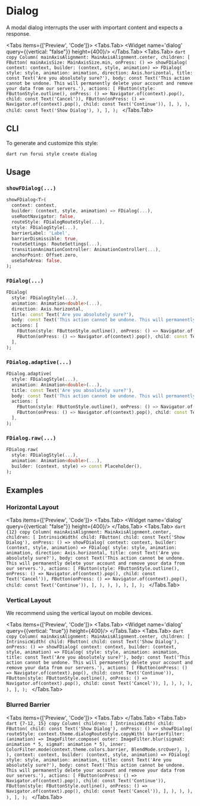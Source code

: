 
# Dialog

A modal dialog interrupts the user with important content and expects a response.

<LinkBadgeGroup>
    <LinkBadge label="API Reference" href="https://pub.dev/documentation/forui/latest/forui.widgets.dialog"/>
</LinkBadgeGroup>

<Tabs items={['Preview', 'Code']}>
  <Tabs.Tab>
    <Widget name='dialog' query={{vertical: "false"}} height={400}/>
  </Tabs.Tab>
  <Tabs.Tab>
    ```dart copy
    Column(
      mainAxisAlignment: MainAxisAlignment.center,
      children: [
        FButton(
          mainAxisSize: MainAxisSize.min,
          onPress: () => showFDialog(
            context: context,
            builder: (context, style, animation) => FDialog(
              style: style,
              animation: animation,
              direction: Axis.horizontal,
              title: const Text('Are you absolutely sure?'),
              body: const Text('This action cannot be undone. This will permanently delete your account and remove your data from our servers.'),
              actions: [
                FButton(style: FButtonStyle.outline(), onPress: () => Navigator.of(context).pop(), child: const Text('Cancel')),
                FButton(onPress: () => Navigator.of(context).pop(), child: const Text('Continue')),
              ],
            ),
          ),
          child: const Text('Show Dialog'),
        ),
      ],
    );
    ```
  </Tabs.Tab>
</Tabs>

## CLI

To generate and customize this style:

```shell copy
dart run forui style create dialog 
```

## Usage

### `showFDialog(...)`

```dart copy
showFDialog<T>(
  context: context,
  builder: (context, style, animation) => FDialog(...),
  useRootNavigator: false,
  routeStyle: FDialogRouteStyle(...),
  style: FDialogStyle(...),
  barrierLabel: 'Label',
  barrierDismissible: true,
  routeSettings: RouteSettings(...),
  transitionAnimationController: AnimationController(...),
  anchorPoint: Offset.zero,
  useSafeArea: false,
);
```

### `FDialog(...)`

```dart copy
FDialog(
  style: FDialogStyle(...),
  animation: Animation<double>(...),
  direction: Axis.horizontal,
  title: const Text('Are you absolutely sure?'),
  body: const Text('This action cannot be undone. This will permanently delete your account and remove your data from our servers.'),
  actions: [
    FButton(style: FButtonStyle.outline(), onPress: () => Navigator.of(context).pop(), child: const Text('Cancel')),
    FButton(onPress: () => Navigator.of(context).pop(), child: const Text('Continue')),
  ],
);
```

### `FDialog.adaptive(...)`

```dart copy
FDialog.adaptive(
  style: FDialogStyle(...),
  animation: Animation<double>(...),
  title: const Text('Are you absolutely sure?'),
  body: const Text('This action cannot be undone. This will permanently delete your account and remove your data from our servers.'),
  actions: [
    FButton(style: FButtonStyle.outline(), onPress: () => Navigator.of(context).pop(), child: const Text('Cancel')),
    FButton(onPress: () => Navigator.of(context).pop(), child: const Text('Continue')),
  ],
);
```

### `FDialog.raw(...)`

```dart copy
FDialog.raw(
  style: FDialogStyle(...),
  animation: Animation<double>(...),
  builder: (context, style) => const Placeholder(),
);
```

## Examples

### Horizontal Layout

<Tabs items={['Preview', 'Code']}>
  <Tabs.Tab>
    <Widget name='dialog' query={{vertical: "false"}} height={400}/>
  </Tabs.Tab>
  <Tabs.Tab>
    ```dart {12} copy
    Column(
      mainAxisAlignment: MainAxisAlignment.center,
      children: [
        IntrinsicWidth(
          child: FButton(
            child: const Text('Show Dialog'),
            onPress: () => showFDialog(
              context: context,
              builder: (context, style, animation) => FDialog(
                style: style,
                animation: animation,
                direction: Axis.horizontal,
                title: const Text('Are you absolutely sure?'),
                body: const Text('This action cannot be undone. This will permanently delete your account and remove your data from our servers.'),
                actions: [
                  FButton(style: FButtonStyle.outline(), onPress: () => Navigator.of(context).pop(), child: const Text('Cancel')),
                  FButton(onPress: () => Navigator.of(context).pop(), child: const Text('Continue')),
                ],
              ),
            ),
          ),
        ),
      ],
    );
    ```
  </Tabs.Tab>
</Tabs>

### Vertical Layout

We recommend using the vertical layout on mobile devices.

<Tabs items={['Preview', 'Code']}>
  <Tabs.Tab>
    <Widget name='dialog' query={{vertical: "true"}} height={400}/>
  </Tabs.Tab>
  <Tabs.Tab>
      ```dart copy
      Column(
        mainAxisAlignment: MainAxisAlignment.center,
        children: [
          IntrinsicWidth(
            child: FButton(
              child: const Text('Show Dialog'),
              onPress: () => showFDialog(
                context: context,
                builder: (context, style, animation) => FDialog(
                  style: style,
                  animation: animation,
                  title: const Text('Are you absolutely sure?'),
                  body: const Text('This action cannot be undone. This will permanently delete your account and remove your data from our servers.'),
                  actions: [
                    FButton(onPress: () => Navigator.of(context).pop(), child: const Text('Continue')),
                    FButton(style: FButtonStyle.outline(), onPress: () => Navigator.of(context).pop(), child: const Text('Cancel')),
                  ],
                ),
              ),
            ),
          ),
        ],
      );
      ```
  </Tabs.Tab>
</Tabs>

### Blurred Barrier

<Tabs items={['Preview', 'Code']}>
  <Tabs.Tab>
    <Widget name='dialog' variant='blurred' height={400}/>
  </Tabs.Tab>
  <Tabs.Tab>
      ```dart {7-12, 15} copy
      Column(
        children: [
          IntrinsicWidth(
            child: FButton(
              child: const Text('Show Dialog'),
              onPress: () => showFDialog(
                routeStyle: context.theme.dialogRouteStyle.copyWith(
                  barrierFilter: (animation) => ImageFilter.compose(
                    outer: ImageFilter.blur(sigmaX: animation * 5, sigmaY: animation * 5),
                    inner: ColorFilter.mode(context.theme.colors.barrier, BlendMode.srcOver),
                  ),
                ),
                context: context,
                builder: (context, style, animation) => FDialog(
                  style: style,
                  animation: animation,
                  title: const Text('Are you absolutely sure?'),
                  body: const Text('This action cannot be undone. This will permanently delete your account and remove your data from our servers.'),
                  actions: [
                    FButton(onPress: () => Navigator.of(context).pop(), child: const Text('Continue')),
                    FButton(style: FButtonStyle.outline(), onPress: () => Navigator.of(context).pop(), child: const Text('Cancel')),
                  ],
                ),
              ),
            ),
          ),
        ],
      );
      ```
  </Tabs.Tab>
</Tabs>
